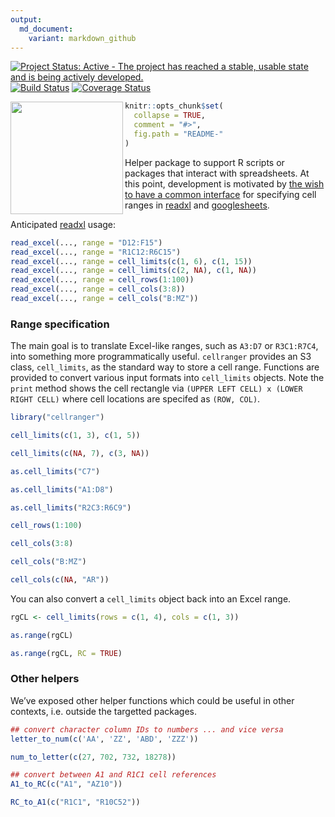 ```yaml
---
output:
  md_document:
    variant: markdown_github
---
```


<!-- README.md is generated from README.Rmd. Please edit that file -->

[![Project Status: Active - The project has reached a stable, usable state and is being actively developed.](http://www.repostatus.org/badges/0.1.0/active.svg)](http://www.repostatus.org/#active)
 [![Build Status](https://travis-ci.org/jennybc/cellranger.svg?branch=master)](https://travis-ci.org/jennybc/cellranger) [![Coverage Status](https://coveralls.io/repos/jennybc/cellranger/badge.svg?branch=master)](https://coveralls.io/r/jennybc/cellranger?branch=master)

<img src="http://i.imgur.com/RJJy15I.jpg" width="180" height="180" align="left" />

```r
knitr::opts_chunk$set(
  collapse = TRUE,
  comment = "#>",
  fig.path = "README-"
)
```

Helper package to support R scripts or packages that interact with spreadsheets. At this point, development is motivated by [the wish to have a common interface](https://github.com/hadley/readxl/issues/8) for specifying cell ranges in [readxl](https://github.com/hadley/readxl) and [googlesheets](https://github.com/jennybc/googlesheets).

Anticipated [readxl](https://github.com/hadley/readxl) usage:

```r
read_excel(..., range = "D12:F15")
read_excel(..., range = "R1C12:R6C15")
read_excel(..., range = cell_limits(c(1, 6), c(1, 15))
read_excel(..., range = cell_limits(c(2, NA), c(1, NA))
read_excel(..., range = cell_rows(1:100))
read_excel(..., range = cell_cols(3:8))
read_excel(..., range = cell_cols("B:MZ"))
```

### Range specification

The main goal is to translate Excel-like ranges, such as `A3:D7` or `R3C1:R7C4`, into something more programmatically useful. `cellranger` provides an S3 class, `cell_limits`, as the standard way to store a cell range. Functions are provided to convert various input formats into `cell_limits` objects. Note the `print` method shows the cell rectangle via `(UPPER LEFT CELL) x (LOWER RIGHT CELL)` where cell locations are specifed as `(ROW, COL)`.

```r
library("cellranger")

cell_limits(c(1, 3), c(1, 5))

cell_limits(c(NA, 7), c(3, NA))

as.cell_limits("C7")

as.cell_limits("A1:D8")

as.cell_limits("R2C3:R6C9")

cell_rows(1:100)

cell_cols(3:8)

cell_cols("B:MZ")

cell_cols(c(NA, "AR"))
```

You can also convert a `cell_limits` object back into an Excel range.

```r
rgCL <- cell_limits(rows = c(1, 4), cols = c(1, 3))

as.range(rgCL)

as.range(rgCL, RC = TRUE)
```

### Other helpers

We've exposed other helper functions which could be useful in other contexts, i.e. outside the targetted packages.

```r
## convert character column IDs to numbers ... and vice versa
letter_to_num(c('AA', 'ZZ', 'ABD', 'ZZZ'))

num_to_letter(c(27, 702, 732, 18278))

## convert between A1 and R1C1 cell references
A1_to_RC(c("A1", "AZ10"))

RC_to_A1(c("R1C1", "R10C52"))
```

